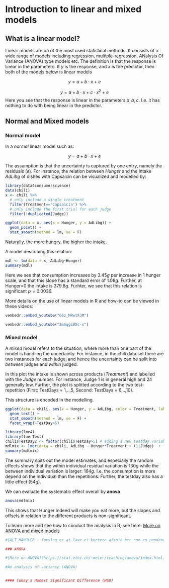 
# Introduction to linear and mixed models 

## What is a linear model? 

Linear models are on of the most used statistical methods. It consists of a wide range of models including regression, multiple-regression, ANalysis Of Variance (ANOVA) type models etc. The definition is that the response is linear in the parameters. If $y$ is the response, and $x$ is the predictor, then both of the models below is linear models

$$y = a + b\cdot x + e$$

$$y = a + b\cdot x + c\cdot x^2 + e$$
Here you see that the response is linear in the parameters $a,b,c$. I.e. it has nothing to do with being linear in the predictor. 


## Normal and Mixed models

### Normal model

In a _normal_ linear model such as: 

$$y = a + b\cdot x + e$$

The assumption is that the uncertainty is captured by one entry, namely the residuals ($e$). 
For instance, the relation between _Hunger_ and the intake  _AdLibg_ of dishes with Capsaicin can be visualized and modelled by: 

```r
library(data4consumerscience)
data(chili)
x <- chili %>% 
  # only include a single treatment
  filter(Treatment=='Capsaicin') %>% 
  # only include the first trial for each judge
  filter(!duplicated(Judge)) 

ggplot(data = x, aes(x = Hunger, y = AdLibg)) + 
  geom_point() + 
  stat_smooth(method = lm, se = F)
```

Naturally, the more hungry, the higher the intake. 

A model describing this relation: 

```r
mdl <- lm(data = x, AdLibg~Hunger)
summary(mdl)
```

Here we see that consumption increases by $3.45g$ per increase in $1$ hunger scale, and that this slope has a standard error of $1.08g$. Further, at Hunger=0 the intake is $379.8g$. Furhter, we see that this relation is significant $p = 0.0036$. 

More details on the use of linear models in R and how-to can be viewed in these videos: 

```r
vembedr::embed_youtube("66z_MRwtFJM")
```

```r
vembedr::embed_youtube("2mAqgL0Xc-s")
```


### Mixed model

A _mixed_ model refers to the situation, where more than one part of the model is handling the uncertainty. 
For instance, in the chili data set there are two instances for each judge, and hence the uncertainty can be split into _between_ judges and _within_ judged. 

In this plot the intake is shown across products (_Treatment_) and labelled with the _Judge_ number. For instance, Judge 1 is in general high and 24 generally low. Further, the plot is splitted according to the two test-repetition (First:  TestDays = 1,..,5, Second: TestDays = 6,..,10). 

This structure is encoded in the modelling. 

```r
ggplot(data = chili, aes(x = Hunger, y = AdLibg, color = Treatment, label = Judge)) + 
  geom_text() + 
  stat_smooth(method = lm, se = F) + 
  facet_wrap(~TestDay>5)
```

```r
library(lme4)
library(lmerTest)
chili$TestDay2 <- factor(chili$TestDay>5) # adding a new testday variable
mdlmix <- lmer(data = chili, AdLibg ~ Hunger*Treatment + (1|Judge)  + (1|(TestDay2)))
summary(mdlmix)
```

The summary spits out the model estimates, and especially the random effects shows that the within individual residual variation is $130g$ while the between individual variation is larger: $164g$. I.e. the consumption is more depend on the individual than the repetitions. Further, the testday also has a little effect ($54g$).


We can evaluate the systematic effect overall by **anova**

```r
anova(mdlmix)
```

This shows that Hunger indeed will make you eat more, but the slopes and offsets in relation to the different products is non-significant. 


To learn more and see how to conduct the analysis in R, see here: [More on ANOVA and mixed models](https://stat.ethz.ch/~meier/teaching/anova/index.html)

```r
#[ALT MANGLER - forslag er at lave et kortere afsnit her som en pendant til PCA. Håber I synes det er en god ide?]
```


```r
### ANOVA

#[More on ANOVA](https://stat.ethz.ch/~meier/teaching/anova/index.html)

#An analysis of variance (ANOVA)


#### Tukey's Honest Significant Difference (HSD)

```



